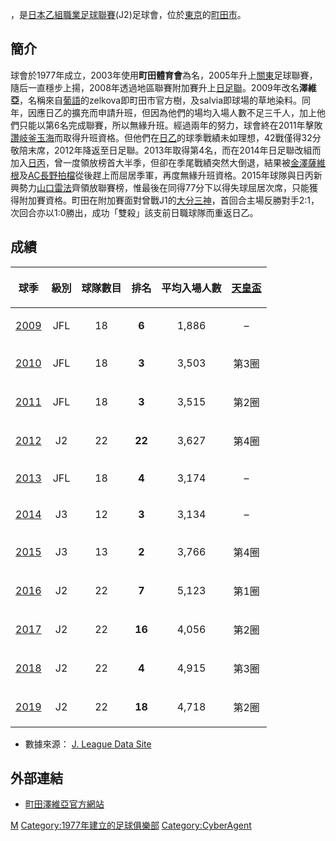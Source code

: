 {{noteTA|G1=足球|G2=JLeague}}
{{Infobox football club
| clubname   = 町田澤維亞<br /> FC町田ゼルビア
| image      = FC町田ゼルビア.png
| fullname   = 町田澤維亞足球會
| nickname   = 澤維亞
| founded    = 1977年
| ground     = [[町田市立陸上競技場|町田市立陸上競技場]]
| capacity   = 10,328
| chairman   = [[下川浩之|下川浩之]]
| manager    = [[蘭科·波波維奇|蘭科·波波維奇]]
| league     = [[日本職業足球乙級聯賽|日本職業足球乙級聯賽]]
| season     = 2021
| position   = 日乙，第 5 位
| pattern_la1=|pattern_b1=_3bluestripes|pattern_ra1=
| leftarm1=0000cc|body1=0000cc|rightarm1=0000cc|shorts1=0000cc|socks1=000099
| pattern_la2=|pattern_b2=_thinbluesides|pattern_ra2=
| leftarm2=ffffff|body2=ffffff|rightarm2=ffffff|shorts2=ffffff|socks2=ffffff
}}

{{nihongo|'''町田澤維亞足球會'''|FC町田ゼルビア|''Efu Shi Machida Zerubia''，Football Club Machida Zelvia}}，是[[日本乙組職業足球聯賽|日本乙組職業足球聯賽]](J2)足球會，位於[[東京|東京]]的[[町田市|町田市]]。

== 簡介 ==
球會於1977年成立，2003年使用'''町田體育會'''為名，2005年升上[[关东地方|關東]]足球聯賽，隨后一直穩步上揚，2008年透過地區聯賽附加賽升上[[日足聯|日足聯]]。2009年改名'''澤維亞'''，名稱來自[[葡語|葡語]]的zelkova即町田市官方樹，及salvia即球場的草地染料。同年，因應日乙的擴充而申請升班，但因為他們的場均入場人數不足三千人，加上他們只能以第6名完成聯賽，所以無緣升班。經過兩年的努力，球會終在2011年擊敗[[讚岐釜玉海|讚岐釜玉海]]而取得升班資格。但他們在[[日乙|日乙]]的球季戰績未如理想，42戰僅得32分敬陪末席，2012年降返至日足聯。2013年取得第4名，而在2014年日足聯改組而加入[[日丙|日丙]]，曾一度領放榜首大半季，但卻在季尾戰績突然大倒退，結果被[[金澤薩維根|金澤薩維根]]及[[AC長野拍檔體育俱樂部|AC長野拍檔]]從後趕上而屈居季軍，再度無緣升班資格。2015年球隊與日丙新興勢力[[山口雷法|山口雷法]]齊領放聯賽榜，惟最後在同得77分下以得失球屈居次席，只能獲得附加賽資格。町田在附加賽面對曾戰J1的[[大分三神|大分三神]]，首回合主場反勝對手2:1，次回合亦以1:0勝出，成功「雙殺」該支前日職球隊而重返日乙。

==成績==
{|class="wikitable" style="text-align:center"
|-
! 球季
! 級別
! 球隊數目
! 排名
! 平均入場人數
![[天皇盃|天皇盃]]
|-
|align=center|[[2009_Japan_Football_League|2009]]
|align=center bgcolor=#ffc0a0|JFL
|align=center|18
|align=center|'''6'''
|align=center|1,886
|align=center|–
|-
|align=center|[[2010_Japan_Football_League|2010]]
|align=center bgcolor=#ffc0a0|JFL
|align=center|18
|align=center|'''3'''
|align=center|3,503
|align=center|第3圈
|-
|align=center|[[2011_Japan_Football_League|2011]]
|align=center bgcolor=#ffc0a0|JFL
|align=center|18
|align=center|'''3'''
|align=center|3,515
|align=center|第2圈
|-
|align=center|[[2012_J._League_Division_2|2012]]
|align=center bgcolor=#ffc0a0|J2
|align=center|22
|align=center|'''22'''
|align=center|3,627
|align=center|第4圈
|-
|align=center|[[2013_Japan_Football_League|2013]]
|align=center bgcolor=#ffc0a0|JFL
|align=center|18
|align=center|'''4'''
|align=center|3,174
|align=center|–
|-
|align=center|[[2014_J3_League|2014]]
|align=center bgcolor=#ffc0a0|J3
|align=center|12
|align=center|'''3'''
|align=center|3,134
|align=center|–
|-
|align=center|[[2015_J3_League|2015]]
|align=center bgcolor=#ffc0a0|J3
|align=center|13
|align=center bgcolor=silver|'''2'''
|align=center|3,766
|align=center|第4圈
|-
|align=center|[[2016_J2_League|2016]]
|align=center bgcolor=#ffc0a0|J2
|align=center|22
|align=center|'''7'''
|align=center|5,123
|align=center|第1圈
|-
|align=center|[[2017_J2_League|2017]]
|align=center bgcolor=#ffc0a0|J2
|align=center|22
|align=center|'''16'''
|align=center|4,056
|align=center|第2圈
|-
|align=center|[[2018_J2_League|2018]]
|align=center bgcolor=#ffc0a0|J2
|align=center|22
|align=center|'''4'''
|align=center|4,915
|align=center|第3圈
|-
|align=center|[[2019_J2_League|2019]]
|align=center bgcolor=#ffc0a0|J2
|align=center|22
|align=center|'''18'''
|align=center|4,718
|align=center|第2圈
|}

*數據來源： [http://data.j-league.or.jp/SFTD11/ J. League Data Site] {{Wayback|url=http://data.j-league.or.jp/SFTD11/ |date=20200119114603 }}

== 外部連結 ==
*{{jp icon}} [http://www.zelvia.co.jp/ 町田澤維亞官方網站] {{Wayback|url=http://www.zelvia.co.jp/ |date=20150314225330 }}

{{日本職業足球聯賽}}
{{CyberAgent}}

[[Category:日本足球俱樂部|M]]
[[Category:1977年建立的足球俱樂部|Category:1977年建立的足球俱樂部]]
[[Category:CyberAgent|Category:CyberAgent]]
